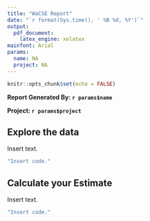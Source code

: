 ```yaml
---
title: "WaCSE Report"
date: "`r format(Sys.time(), ' %B %d, %Y')`"
output: 
  pdf_document:
    latex_engine: xelatex
mainfont: Arial
params: 
  name: NA
  project: NA
---
```


```r
knitr::opts_chunk$set(echo = FALSE)
```

**Report Generated By: `r params$name`**

**Project: `r params$project`**

## Explore the data

Insert text.

```r
"Insert code."
```

## Calculate your Estimate

Insert text.

```r
"Insert code."
```
